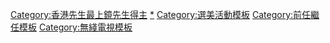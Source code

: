 {{Navbox
|name = 香港先生最上鏡先生
|title = [[香港先生選舉]]歷屆最上鏡先生得主
|titlestyle = background:#ccccff
|list1 = {{nowrap begin}}2016 [[丁子朗]]{{nowrap end}}
}}<includeonly>[[Category:香港先生最上鏡先生得主]]</includeonly>
<noinclude>
[[Category:香港先生|*]]
[[Category:選美活動模板]]
[[Category:前任繼任模板]]
[[Category:無綫電視模板]]
</noinclude>